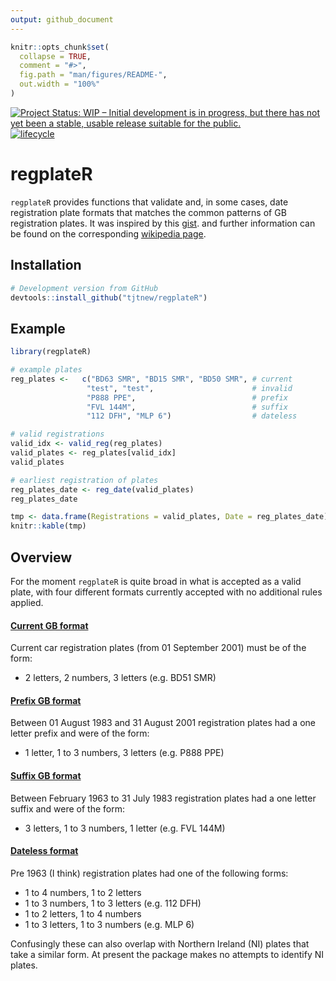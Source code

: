 ```yaml
---
output: github_document
---
```


<!-- README.md is generated from README.Rmd. Please edit that file -->

```r
knitr::opts_chunk$set(
  collapse = TRUE,
  comment = "#>",
  fig.path = "man/figures/README-",
  out.width = "100%"
)
```

<!-- badges: start -->
[![Project Status: WIP – Initial development is in progress, but there has not yet been a stable, usable release suitable for the public.](https://www.repostatus.org/badges/latest/wip.svg)](https://www.repostatus.org/#wip)
[![lifecycle](https://img.shields.io/badge/lifecycle-maturing-blue.svg)](https://www.tidyverse.org/lifecycle/#maturing)
<!-- badges: end -->

# regplateR
`regplateR` provides functions that validate and, in some cases, date 
registration plate formats that matches the common patterns of GB registration
plates.  It was inspired by this 
[gist](https://gist.github.com/harry-jones/755501192139820eeb65e030fe878f75).
and further information can be found on the corresponding 
[wikipedia page](https://en.wikipedia.org/wiki/Vehicle_registration_plates_of_the_United_Kingdom).

## Installation
``` r
# Development version from GitHub
devtools::install_github("tjtnew/regplateR")
```
## Example
``` r
library(regplateR)

# example plates
reg_plates <-   c("BD63 SMR", "BD15 SMR", "BD50 SMR", # current
                 "test", "test",                      # invalid
                 "P888 PPE",                          # prefix
                 "FVL 144M",                          # suffix
                 "112 DFH", "MLP 6")                  # dateless

# valid registrations
valid_idx <- valid_reg(reg_plates)
valid_plates <- reg_plates[valid_idx]
valid_plates

# earliest registration of plates
reg_plates_date <- reg_date(valid_plates)
reg_plates_date
```

``` r
tmp <- data.frame(Registrations = valid_plates, Date = reg_plates_date)
knitr::kable(tmp)
```

## Overview
For the moment `regplateR` is quite broad in what is accepted as a valid plate, 
with four different formats currently accepted with no additional rules applied.

#### [Current GB format](https://en.wikipedia.org/wiki/Vehicle_registration_plates_of_the_United_Kingdom#Current_system)
Current car registration plates (from 01 September 2001) must be of the form:

* 2 letters, 2 numbers, 3 letters (e.g. BD51 SMR)

#### [Prefix GB format](https://en.wikipedia.org/wiki/Vehicle_registration_plates_of_the_United_Kingdom#1983_to_2001)
Between 01 August 1983 and 31 August 2001 registration plates had a one letter 
prefix and were of the form:

* 1 letter, 1 to 3 numbers, 3 letters (e.g. P888 PPE)

#### [Suffix GB format](https://en.wikipedia.org/wiki/Vehicle_registration_plates_of_the_United_Kingdom#1963_to_1982) 
Between February 1963 to 31 July 1983 registration plates had a one letter 
suffix and were of the form:

* 3 letters, 1 to 3 numbers, 1 letter (e.g. FVL 144M)

#### [Dateless format](https://en.wikipedia.org/wiki/Vehicle_registration_plates_of_the_United_Kingdom#History)
Pre 1963 (I think) registration plates had one of the following forms:

* 1 to 4 numbers, 1 to 2 letters
* 1 to 3 numbers, 1 to 3 letters (e.g. 112 DFH)
* 1 to 2 letters, 1 to 4 numbers 
* 1 to 3 letters, 1 to 3 numbers (e.g. MLP 6)

Confusingly these can also overlap with Northern Ireland (NI) plates that take a
similar form.  At present the package makes no attempts to identify NI plates.


